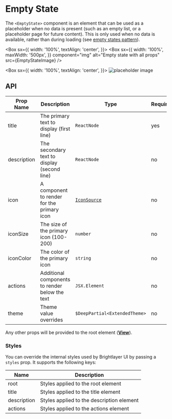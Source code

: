 
# Empty State

The `<EmptyState>` component is an element that can be used as a placeholder when no data is present (such as an empty list, or a placeholder page for future content). This is only used when no data is available, rather than during loading (see [empty states pattern](https://brightlayer-ui.github.io/patterns/empty-states)).

<Box
  sx={{
    width: '100%',
    textAlign: 'center',
  }}>
  <Box
    sx={{
      width: '100%',
      maxWidth: '500px',
    }}
    component="img"
    alt="Empty state with all props"
    src={EmptyStateImage}
  />
</Box>

<Box
  sx={{
    width: '100%',
    textAlign: 'center',
  }}>
  ![placeholder image](https://placehold.co/400x300)
</Box>

## API

<Box>

| Prop Name   | Description                                    | Type                                       | Required | Default                 |
| ----------- | ---------------------------------------------- | ------------------------------------------ | -------- | ----------------------- |
| title       | The primary text to display (first line)       | `ReactNode`                                | yes      |                         |
| description | The secondary text to display (second line)    | `ReactNode`                                | no       |                         |
| icon        | A component to render for the primary icon     | [`IconSource`](/components/Icons/api-docs) | no       |                         |
| iconSize    | The size of the primary icon (100-200)         | `number`                                   | no       | 100                     |
| iconColor   | The color of the primary icon                  | `string`                                   | no       | `theme.colors.disabled` |
| actions     | Additional components to render below the text | `JSX.Element`                              | no       |                         |
| theme       | Theme value overrides                          | `$DeepPartial<ExtendedTheme>`              | no       |                         |

</Box>

Any other props will be provided to the root element ([**View**](https://reactnative.dev/docs/view)).

### Styles

You can override the internal styles used by Brightlayer UI by passing a `styles` prop. It supports the following keys:

<Box>

| Name        | Description                               |
| ----------- | ----------------------------------------- |
| root        | Styles applied to the root element        |
| title       | Styles applied to the title element       |
| description | Styles applied to the description element |
| actions     | Styles applied to the actions element     |

</Box>
